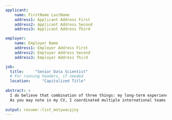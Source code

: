 ```yaml
---
applicant:
    name: FirstName LastName
    address1: Applicant Address First
    address2: Applicant Address Second
    address3: Applicant Address Third

employer:
    name: Employer Name
    address1: Employer Address First
    address2: Employer Address Second
    address3: Employer Address Third

job:
  title:     "Senior Data Scientist"
  # For running headers, if needed
  location:     "Capitalized Title"
  
abstract: >
  I do believe that combination of three things: my long-term experience as a Data Scientist, extensive knowledge of Machine Learning algorithms and tooling as well as talent for gaining new domain knowledge very fast makes me the right candidate for this position. 
  As you may note in my CV, I coordinated multiple international teams and produced high quality localized websites. For several years I was taking care of the customer needs by providing and delivering professional, helpful, high quality service and assistance before, during, and after the customer's requirements are met. My various roles within Internet related companies were all focused on customer satisfaction. I have always been trying to understand consumer's needs in order to provide the best service. French native who lived and worked in many different places, 
  
output: resume::list_motywacyjny
---
```



